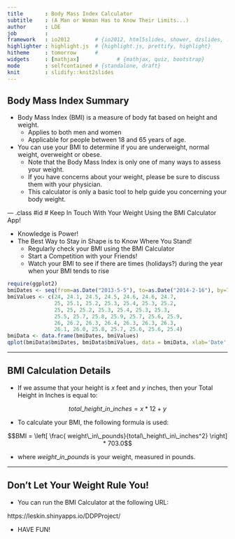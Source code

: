 ```yaml
---
title       : Body Mass Index Calculator
subtitle    : (A Man or Woman Has to Know Their Limits...)
author      : LDE
job         : 
framework   : io2012        # {io2012, html5slides, shower, dzslides, ...}
highlighter : highlight.js  # {highlight.js, prettify, highlight}
hitheme     : tomorrow      # 
widgets     : [mathjax]            # {mathjax, quiz, bootstrap}
mode        : selfcontained # {standalone, draft}
knit        : slidify::knit2slides
---
```

## Body Mass Index Summary

* Body Mass Index (BMI) is a measure of body fat based on height and weight.
  * Applies to both men and women
  * Applicable for people between 18 and 65 years of age.  

* You can use your BMI to determine if you are underweight, normal weight, overweight or obese.
  * Note that the Body Mass Index is only one of many ways to assess your weight.  
  * If you have concerns about your weight, please be sure to discuss them with your physician.
  * This calculator is only a basic tool to help guide you concerning your body weight.


--- .class #id 
# Keep In Touch With Your Weight Using the BMI Calculator App!


* Knowledge is Power!
* The Best Way to Stay in Shape is to Know Where You Stand!
  * Regularly check your BMI using the BMI Calculator
  * Start a Competition with your Friends!
  * Watch your BMI to see if there are times (holidays?) during the year when your BMI tends to rise

```r
require(ggplot2)
bmiDates <- seq(from=as.Date("2013-5-5"), to=as.Date("2014-2-16"), by=7)
bmiValues <- c(24, 24.1, 24.5, 24.5, 24.6, 24.6, 24.7,
               25, 25.1, 25.2, 25.3, 25.4, 25.3, 25.2,
               25, 25, 25.2, 25.3, 25.4, 25.3, 25.3,
               25.5, 25.7, 25.8, 25.9, 25.7, 25.6, 25.9,
               26, 26.2, 26.3, 26.4, 26.3, 26.3, 26.3,
               26.1, 26.0, 25.8, 25.7, 25.6, 25.6, 25.4)
bmiData <- data.frame(bmiDates, bmiValues)
qplot(bmiData$bmiDates, bmiData$bmiValues, data = bmiData, xlab='Date', ylab='BMI')
```

---

## BMI Calculation Details

* If we assume that your height is $x$ feet and $y$ inches, then your Total Height in Inches is equal to:

$$total\_height\_in\_inches = x * 12 + y$$

* To calculate your BMI, the following formula is used:

$$BMI = \left[ \frac{ weight\_in\_pounds}{total\_height\_in\_inches^2} \right] * 703.0$$

  * where $weight\_in\_pounds$ is your weight, measured in pounds.

------
## Don't Let Your Weight Rule You!



* You can run the BMI Calculator at the following URL:

https://leskin.shinyapps.io/DDPProject/


* HAVE FUN!








